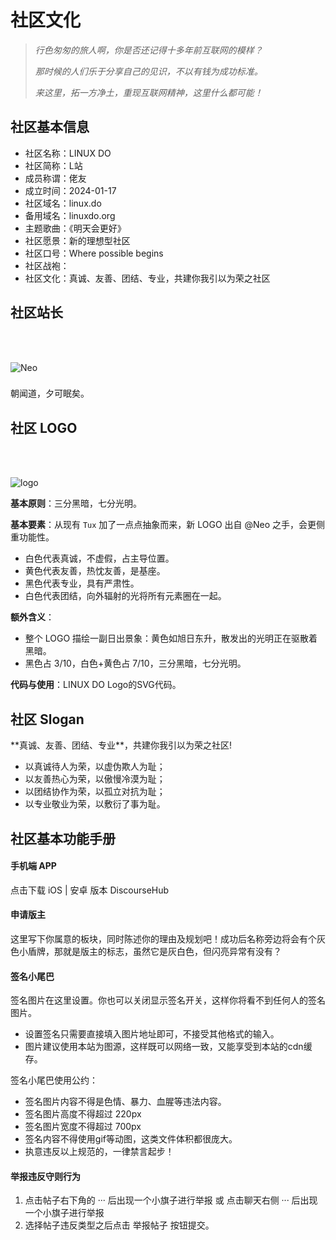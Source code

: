 <br></br>


# 社区文化

> *行色匆匆的旅人啊，你是否还记得十多年前互联网的模样？*
> 
> *那时候的人们乐于分享自己的见识，不以有钱为成功标准。*
> 
> *来这里，拓一方净土，重现互联网精神，这里什么都可能！*

## 社区基本信息

- 社区名称：LINUX DO
- 社区简称：L站
- 成员称谓：佬友
- 成立时间：2024-01-17
- 社区域名：<Link href='https://linux.do/' target='_blank' className='text-blue-500'>linux.do</Link>
- 备用域名：<Link href='https://linuxdo.org/' target='_blank' className='text-blue-500'>linuxdo.org</Link>
- 主题歌曲：《明天会更好》
- 社区愿景：新的理想型社区
- 社区口号：Where possible begins
- 社区战袍：<TopicHoverCard topicId='585559' defaultTitle='🔥LINUX DO元气T：社交新名片' useMockData/>
- 社区文化：真诚、友善、团结、专业，共建你我引以为荣之社区

## 社区站长

<br></br>

<div className='flex items-center gap-4'>
  <Image 
    src='/neo.jpg' 
    width={80} 
    height={80} 
    alt='Neo' 
    className='rounded-full'
  />
  <div>
    <h3 className='text-xl font-bold mb-2'>
      <UserHoverCard username='neo' />
    </h3>
    <p className='text-gray-600 italic mb-4'>朝闻道，夕可眠矣。</p>
    <div>
      <TopicHoverCard 
        topicId='52932' 
        defaultTitle='【人物专栏】国士无双-Pandora天书' 
      />
    </div>
  </div>
</div>

## 社区 LOGO

<br></br>

<Image src='/logo.png' width={90} height={90} alt='logo'/>

**基本原则**：三分黑暗，七分光明。

**基本要素**：从现有 `Tux` 加了一点点抽象而来，新 LOGO 出自 @Neo 之手，会更侧重功能性。

- 白色代表真诚，不虚假，占主导位置。
- 黄色代表友善，热忱友善，是基座。
- 黑色代表专业，具有严肃性。
- 白色代表团结，向外辐射的光将所有元素圈在一起。

**额外含义**：

- 整个 LOGO 描绘一副日出景象：黄色如旭日东升，散发出的光明正在驱散着黑暗。
- 黑色占 3/10，白色+黄色占 7/10，三分黑暗，七分光明。

**代码与使用**：<Link href='https://linux.do/t/topic/273378/' target='_blank' className='text-blue-500'>LINUX DO Logo的SVG代码</Link>。

## 社区 Slogan

<Callout type='info' emoji=''>
**真诚、友善、团结、专业**，共建你我引以为荣之社区!
</Callout>

- 以真诚待人为荣，以虚伪欺人为耻；
- 以友善热心为荣，以傲慢冷漠为耻；
- 以团结协作为荣，以孤立对抗为耻；
- 以专业敬业为荣，以敷衍了事为耻。

## 社区基本功能手册

#### 手机端 APP

点击下载 <Link href='https://apps.apple.com/app/discourse-hub/id1173672076' target='_blank' className='text-blue-500'>iOS</Link> | <Link href='https://play.google.com/store/apps/details?id=com.discourse&pcampaignid=web_share' target='_blank' className='text-blue-500'>安卓</Link> 版本 DiscourseHub

#### 申请版主

<Link href='https://linux.do/t/topic/1907' target='_blank' className='text-blue-500'>这里写下</Link>你属意的板块，同时陈述你的理由及规划吧！成功后名称旁边将会有个灰色小盾牌，那就是版主的标志，虽然它是灰白色，但闪亮异常有没有？

#### 签名小尾巴

签名图片<Link href='https://linux.do/my/preferences/profile' target='_blank' className='text-blue-500'>在这里设置</Link>。你也可以关闭显示签名开关，这样你将看不到任何人的签名图片。

- 设置签名只需要直接填入图片地址即可，不接受其他格式的输入。
- 图片建议使用本站为图源，这样既可以网络一致，又能享受到本站的cdn缓存。

签名小尾巴使用公约：

- 签名图片内容不得是色情、暴力、血腥等违法内容。
- 签名图片高度不得超过 220px
- 签名图片宽度不得超过 700px
- 签名内容不得使用gif等动图，这类文件体积都很庞大。
- 执意违反以上规范的，一律禁言起步！

#### 举报违反守则行为

1. 点击帖子右下角的 ··· 后出现一个小旗子进行举报 或 点击聊天右侧 ··· 后出现一个小旗子进行举报
2. 选择帖子违反类型之后点击 举报帖子 按钮提交。